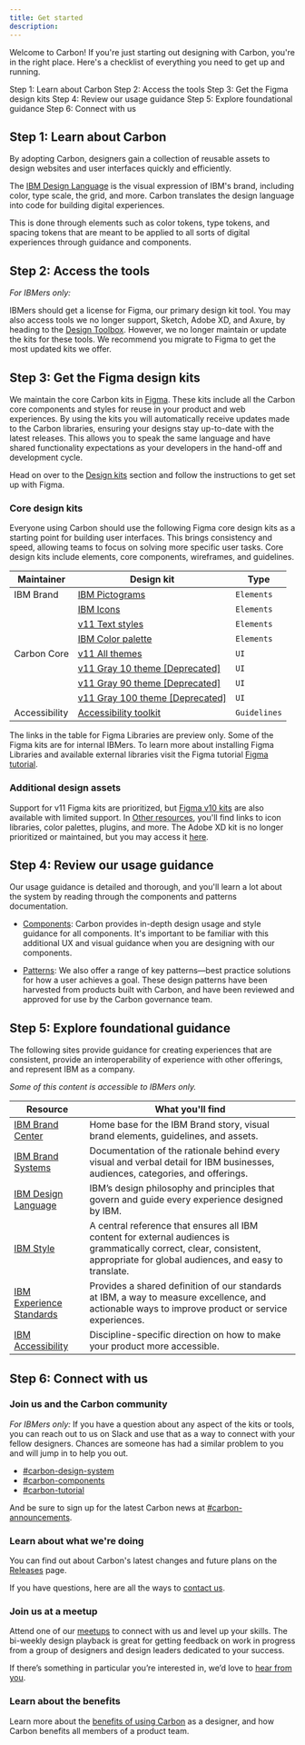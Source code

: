 ```yaml
---
title: Get started
description:
---
```


<PageDescription>

Welcome to Carbon! If you're just starting out designing with Carbon, you're in
the right place. Here's a checklist of everything you need to get up and
running.

</PageDescription>

<AnchorLinks>

<AnchorLink>Step 1: Learn about Carbon</AnchorLink>
<AnchorLink>Step 2: Access the tools</AnchorLink>
<AnchorLink>Step 3: Get the Figma design kits</AnchorLink>
<AnchorLink>Step 4: Review our usage guidance</AnchorLink>
<AnchorLink>Step 5: Explore foundational guidance</AnchorLink>
<AnchorLink>Step 6: Connect with us</AnchorLink>

</AnchorLinks>

## Step 1: Learn about Carbon

By adopting Carbon, designers gain a collection of reusable assets to design
websites and user interfaces quickly and efficiently.

The [IBM Design Language](https://www.ibm.com/design/language/) is the visual
expression of IBM's brand, including color, type scale, the grid, and more.
Carbon translates the design language into code for building digital
experiences.

This is done through elements such as color tokens, type tokens, and spacing
tokens that are meant to be applied to all sorts of digital experiences through
guidance and components.

## Step 2: Access the tools

_For IBMers only:_

IBMers should get a license for Figma, our primary design kit tool. You may also
access tools we no longer support, Sketch, Adobe XD, and Axure, by heading to
the [Design Toolbox](https://w3.ibm.com/design/toolbox/). However, we no longer
maintain or update the kits for these tools. We recommend you migrate to Figma
to get the most updated kits we offer.

<Row className="resource-card-group">

<Column colLg={4} colMd={4} noGutterSm>
  <ResourceCard
    subTitle="Get Figma"
    href="https://w3.ibm.com/design/toolbox/?&_ga=2.49792614.1500760159.1682969477-2020417520.1680805833#/ui-design-tools/figma/README"
    actionIcon="launch">
    <MdxIcon name="figma" />
  </ResourceCard>
</Column>
</Row>

## Step 3: Get the Figma design kits

We maintain the core Carbon kits in [Figma](/designing/kits/figma). These kits
include all the Carbon core components and styles for reuse in your product and
web experiences. By using the kits you will automatically receive updates made
to the Carbon libraries, ensuring your designs stay up-to-date with the latest
releases. This allows you to speak the same language and have shared
functionality expectations as your developers in the hand-off and development
cycle.

Head on over to the [Design kits](/designing/kits/figma) section and follow the
instructions to get set up with Figma.

### Core design kits

Everyone using Carbon should use the following Figma core design kits as a
starting point for building user interfaces. This brings consistency and speed,
allowing teams to focus on solving more specific user tasks. Core design kits
include elements, core components, wireframes, and guidelines.

| Maintainer    | Design kit                                                                                                                                | Type         |
| ------------- | ----------------------------------------------------------------------------------------------------------------------------------------- | ------------ |
| IBM Brand     | [IBM Pictograms](https://www.figma.com/community/file/1089047716352012639/Pictograms---IBM-Design-Language)                               | `Elements`   |
|               | [IBM Icons](https://www.figma.com/community/file/1089055340263947620/Icons---IBM-Design-Language)                                         | `Elements`   |
|               | [v11 Text styles](<https://www.figma.com/community/file/1127113732861637625/(v11)-Text-Styles---IBM-Design-Language>)                     | `Elements`   |
|               | [IBM Color palette](https://www.figma.com/community/file/1089055766693968230/Color-Styles---IBM-Design-Language)                          | `Elements`   |
| Carbon Core   | [v11 All themes](<https://www.figma.com/community/file/1157761560874207208/(v11)-White-Theme---Carbon-Design-System>)                     | `UI`         |
|               | [v11 Gray 10 theme [Deprecated]](<https://www.figma.com/community/file/1157763433354586090/(v11)-Gray-10-Theme---Carbon-Design-System>)   | `UI`         |
|               | [v11 Gray 90 theme [Deprecated]](<https://www.figma.com/community/file/1157763622355802091/(v11)-Gray-90-Theme---Carbon-Design-System>)   | `UI`         |
|               | [v11 Gray 100 theme [Deprecated]](<https://www.figma.com/community/file/1157763881353486317/(v11)-Gray-100-Theme---Carbon-Design-System>) | `UI`         |
| Accessibility | [Accessibility toolkit](https://www.figma.com/community/file/1118184491812988116/IBM-Accessibility-Design-Kit)                            | `Guidelines` |

The links in the table for Figma Libraries are preview only. Some of the Figma
kits are for internal IBMers. To learn more about installing Figma Libraries and
available external libraries visit the Figma tutorial
[Figma tutorial](/designing/kits/figma).

### Additional design assets

Support for v11 Figma kits are prioritized, but
[Figma v10 kits](https://next.carbondesignsystem.com/design-kits?q=v10&tool[]=figma)
are also available with limited support. In
[Other resources](/designing/design-resources/), you'll find links to icon
libraries, color palettes, plugins, and more. The Adobe XD kit is no longer
prioritized or maintained, but you may access it
[here](https://github.com/IBM/design-kit/tree/master/Adobe%20XD).

## Step 4: Review our usage guidance

Our usage guidance is detailed and thorough, and you'll learn a lot about the
system by reading through the components and patterns documentation.

- [Components](/components/overview): Carbon provides in-depth design usage and
  style guidance for all components. It's important to be familiar with this
  additional UX and visual guidance when you are designing with our components.

- [Patterns](/patterns/overview): We also offer a range of key patterns—best
  practice solutions for how a user achieves a goal. These design patterns have
  been harvested from products built with Carbon, and have been reviewed and
  approved for use by the Carbon governance team.

## Step 5: Explore foundational guidance

The following sites provide guidance for creating experiences that are
consistent, provide an interoperability of experience with other offerings, and
represent IBM as a company.

_Some of this content is accessible to IBMers only._

| **Resource**                                                                                                                | **What you'll find**                                                                                                                                                          |
| --------------------------------------------------------------------------------------------------------------------------- | ----------------------------------------------------------------------------------------------------------------------------------------------------------------------------- |
| [IBM Brand Center](https://www.ibm.com/brand/)                                                                              | Home base for the IBM Brand story, visual brand elements, guidelines, and assets.                                                                                             |
| [IBM Brand Systems](https://www.ibm.com/brand/experience-guides)                                                            | Documentation of the rationale behind every visual and verbal detail for IBM businesses, audiences, categories, and offerings.                                                |
| [IBM Design Language](https://www.ibm.com/design/language/)                                                                 | IBM’s design philosophy and principles that govern and guide every experience designed by IBM.                                                                                |
| [IBM Style](https://ibmdocs-test.mybluemix.net/docs/en/ibm-style?_ga=2.139068405.716538948.1649782752-687898146.1623775061) | A central reference that ensures all IBM content for external audiences is grammatically correct, clear, consistent, appropriate for global audiences, and easy to translate. |
| [IBM Experience Standards](https://w3.ibm.com/design/experience-standards/)                                                 | Provides a shared definition of our standards at IBM, a way to measure excellence, and actionable ways to improve product or service experiences.                             |
| [IBM Accessibility](https://www.ibm.com/able/)                                                                              | Discipline-specific direction on how to make your product more accessible.                                                                                                    |

## Step 6: Connect with us

### Join us and the Carbon community

_For IBMers only:_ If you have a question about any aspect of the kits or tools,
you can reach out to us on Slack and use that as a way to connect with your
fellow designers. Chances are someone has had a similar problem to you and will
jump in to help you out.

- [#carbon-design-system](https://ibm-studios.slack.com/messages/C0M053VPT/)
- [#carbon-components](https://ibm-studios.slack.com/archives/C046Y0YUD)
- [#carbon-tutorial](https://ibm-studios.slack.com/archives/CJUGA7P6H)

And be sure to sign up for the latest Carbon news at
[#carbon-announcements](https://ibm-studios.slack.com/archives/CJ35H36MP).

### Learn about what we're doing

You can find out about Carbon's latest changes and future plans on the
[Releases](/all-about-carbon/releases/) page.

If you have questions, here are all the ways to [contact us](/help/contact-us).

### Join us at a meetup

Attend one of our [meetups](/whats-happening/meetups) to connect with us and
level up your skills. The bi-weekly design playback is great for getting
feedback on work in progress from a group of designers and design leaders
dedicated to your success.

If there’s something in particular you’re interested in, we’d love to
[hear from you](https://github.com/carbon-design-system/carbon-website/issues/new/choose).

### Learn about the benefits

Learn more about the
[benefits of using Carbon](/all-about-carbon/who-uses-carbon/) as a designer,
and how Carbon benefits all members of a product team.
